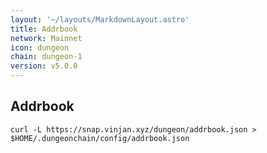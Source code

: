 ```yaml
---
layout: '~/layouts/MarkdownLayout.astro'
title: Addrbook
network: Mainnet
icon: dungeon
chain: dungeon-1
version: v5.0.0
---
```

## Addrbook

```
curl -L https://snap.vinjan.xyz/dungeon/addrbook.json > $HOME/.dungeonchain/config/addrbook.json
```

